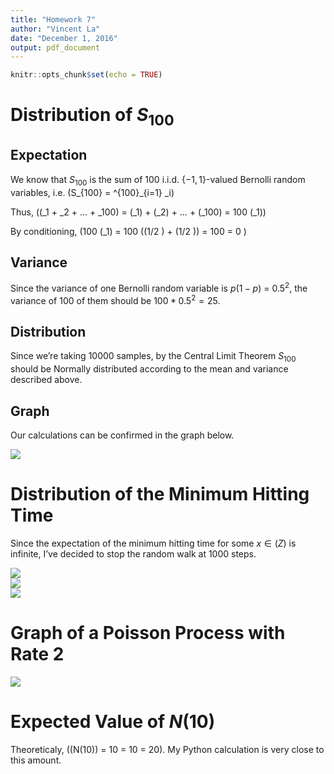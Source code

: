 ```yaml
---
title: "Homework 7"
author: "Vincent La"
date: "December 1, 2016"
output: pdf_document
---
```


```r
knitr::opts_chunk$set(echo = TRUE)
```

# Distribution of $S_{100}$
## Expectation
We know that $S_{100}$ is the sum of 100 i.i.d. $\{-1, 1\}$-valued Bernolli random variables, i.e.
\(S_{100} = \sum^{100}_{i=1} \xi_i\)

Thus, \(\mathbb{E}(\xi_1 + \xi_2 + ... + \xi_100) = \mathbb{E}(\xi_1) + \mathbb{E}(\xi_2) + ... + \mathbb{E}(\xi_100) = 100 \cdot \mathbb{E}(\xi_1)\)

By conditioning,
\(100 \cdot \mathbb{E}(\xi_1) = 100 \cdot ((1/2 \cdot 1) + (1/2 \cdot -1)) = 100 \cdot 0 = 0 \)

## Variance
Since the variance of one Bernolli random variable is $p(1-p)$ = $0.5^2$, the variance of 100 
of them should be $100 * 0.5^2 = 25$.

## Distribution
Since we're taking 10000 samples, by the Central Limit Theorem $S_{100}$ should be Normally distributed according to the mean and variance described above.

\pagebreak

## Graph
Our calculations  can be confirmed in the graph below.

![](S100.png)\

\pagebreak

# Distribution of the Minimum Hitting Time
Since the expectation of the minimum hitting time for some $x \in \mathbb(Z)$ is infinite, I've decided to stop the random walk at 1000 steps.

![](taux_1.png)\
![](taux_2.png)\
![](taux_3.png)\

\pagebreak

# Graph of a Poisson Process with Rate 2
![](poissonprocess.png)\


# Expected Value of $N(10)$
Theoreticaly, \(\mathbb{E}(N(10)) = 10 \cdot \lambda = 10 \cdot 2 = 20\).
My Python calculation is very close to this amount.